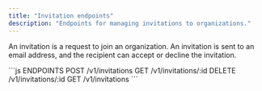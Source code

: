 ```yaml
---
title: "Invitation endpoints"
description: "Endpoints for managing invitations to organizations."
---
```


An invitation is a request to join an organization. An invitation is sent to an email address, and the recipient can accept or decline the invitation.

<RequestExample>
```js ENDPOINTS
POST /v1/invitations
GET /v1/invitations/:id
DELETE /v1/invitations/:id 
GET /v1/invitations
```
</RequestExample>


